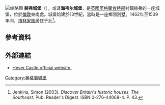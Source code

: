 {{expand|time=2015-03-07T02:57:30+00:00}}
{{Infobox Military Structure
|name = Hever Castle
|location = [[埃登布里奇|埃登布里奇]][[赫弗_(肯特郡)|赫弗]]
|gridref = {{gbmapping|TQ478452}}
|image = [[File:Hever_Castle_2014_06_20_1.jpg|225px]]
|caption =
|map_type = Kent
|coordinates = {{coord|51|11|14|N|0|6|51|E|type:landmark_region:GB-KEN|display=inline,title}}
|map_size = 200
|map_alt =
|map_caption =
|type = [[城堡|城堡]]
|materials =
|height =
|condition = 完整
|ownership = Broadland Properties Limited
|open_to_public = 是
|battles =
|events =
}}
[[File:Hever_Castle.jpg|缩略图]]
'''赫弗城堡'''（{{lang-en|Hever Castle}}），或译'''海韦尔城堡'''，是[[英國|英國]][[英格蘭|英格蘭]][[肯特郡|肯特郡]]村鎮赫弗的一座城堡，位於[[倫敦|倫敦]]東南{{convert|30|mi|km}}處。城堡始建於13世紀，當時是一座鄉間別墅。1462年至1539年间，[[博林家族|博林家族]]居住于此<ref name="Reader's">Jenkins, Simon (2003). ''Discover Britain's historic houses. The Southeast.'' Pub. Reader's Digest. ISBN 0-276-44068-4. P. 43.</ref>。

==參考資料==
{{Reflist}}
==外部連結==
{{Commonscat|Hever Castle|赫弗城堡}}
* [http://www.hevercastle.co.uk Hever Castle official website.] {{Wayback|url=http://www.hevercastle.co.uk/ |date=20210509033242 }}

[[Category:英格蘭城堡|Category:英格蘭城堡]]